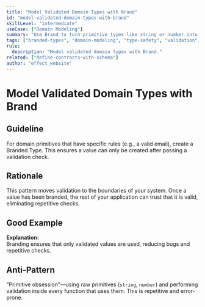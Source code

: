 ```yaml
---
title: "Model Validated Domain Types with Brand"
id: "model-validated-domain-types-with-brand"
skillLevel: "intermediate"
useCase: ["Domain Modeling"]
summary: "Use Brand to turn primitive types like string or number into specific, validated domain types like Email or PositiveInt, making illegal states unrepresentable."
tags: ["branded-types", "domain-modeling", "type-safety", "validation", "invariants", "data"]
rule:
  description: "Model validated domain types with Brand."
related: ["define-contracts-with-schema"]
author: "effect_website"
---
```


# Model Validated Domain Types with Brand

## Guideline

For domain primitives that have specific rules (e.g., a valid email), create a
Branded Type. This ensures a value can only be created after passing a
validation check.

## Rationale

This pattern moves validation to the boundaries of your system. Once a value
has been branded, the rest of your application can trust that it is valid,
eliminating repetitive checks.

## Good Example

<Example path="./src/model-validated-domain-types-with-brand.ts" />

**Explanation:**  
Branding ensures that only validated values are used, reducing bugs and
repetitive checks.

## Anti-Pattern

"Primitive obsession"—using raw primitives (`string`, `number`) and performing
validation inside every function that uses them. This is repetitive and
error-prone.
